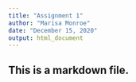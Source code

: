 ```yaml
---
title: "Assignment 1"
author: "Marisa Monroe"
date: "December 15, 2020"
output: html_document
---
```


## This is a markdown file. 